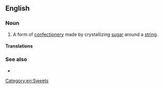 ==English==

===Noun===
{{wikipedia}}
{{en-noun|-|+}}

# {{lb|en|US}} A form of [[confectionery]] made by crystallizing [[sugar]] around a [[string]].

====Translations====
{{trans-top|a form of confectionery made by crystallizing sugar around a string}}
{{trans-mid}}
{{trans-bottom}}

===See also===
* {{l|en|rock sugar}}

[[Category:en:Sweets]]